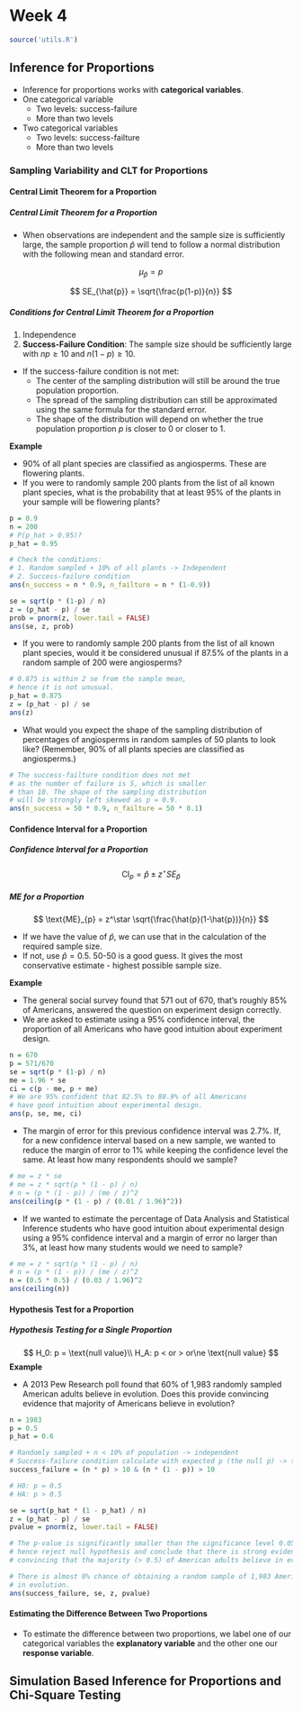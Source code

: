 # Week 4 {-}

```r
source('utils.R')
```

## Inference for Proportions {-}

- Inference for proportions works with **categorical variables**.
- One categorical variable
  - Two levels: success-failure
  - More than two levels
- Two categorical variables
  - Two levels: success-failture
  - More than two levels
    
### Sampling Variability and CLT for Proportions {-}

#### Central Limit Theorem for a Proportion {-}

##### Central Limit Theorem for a Proportion {-}

- When observations are independent and the sample size is sufficiently large, the sample proportion $\hat{p}$ will tend to follow a normal distribution with the following mean and standard error.

$$
\mu_{\hat{p}} = p
$$

$$
SE_{\hat{p}} = \sqrt{\frac{p(1-p)}{n}}
$$

##### Conditions for Central Limit Theorem for a Proportion {-}

1. Independence
2. **Success-Failure Condition**: The sample size should be sufficiently large with $np \ge 10$ and $n(1-p) \ge 10$.


- If the success-failure condition is not met:
  - The center of the sampling distribution will still be around the true population proportion.
  - The spread of the sampling distribution can still be approximated using the same formula for the standard error.
  - The shape of the distribution will depend on whether the true population proportion $p$ is closer to 0 or closer to 1.


**Example**

- 90% of all plant species are classified as angiosperms. These are flowering plants. 
- If you were to randomly sample 200 plants from the list of all known plant species, what is the probability that at least 95% of the plants in your sample will be flowering plants?

```r
p = 0.9
n = 200
# P(p_hat > 0.95)?
p_hat = 0.95
```

```r
# Check the conditions:
# 1. Random sampled + 10% of all plants -> Independent 
# 2. Success-failure condition
ans(n_success = n * 0.9, n_failture = n * (1-0.9))
```

```r
se = sqrt(p * (1-p) / n)
z = (p_hat - p) / se
prob = pnorm(z, lower.tail = FALSE)
ans(se, z, prob)
```

- If you were to randomly sample 200 plants from the list of all known plant species, would it be considered unusual if 87.5% of the plants in a random sample of 200 were angiosperms?

```r
# 0.875 is within 2 se from the sample mean,
# hence it is not unusual.
p_hat = 0.875
z = (p_hat - p) / se
ans(z)
```

* What would you expect the shape of the sampling distribution of percentages of angiosperms in random samples of 50 plants to look like? (Remember, 90% of all plants species are classified as angiosperms.)

```r
# The success-failture condition does not met
# as the number of failure is 5, which is smaller
# than 10. The shape of the sampling distribution
# will be strongly left skewed as p = 0.9.
ans(n_success = 50 * 0.9, n_failture = 50 * 0.1)
```

#### Confidence Interval for a Proportion {-}

##### Confidence Interval for a Proportion {-}

$$
\text{CI}_{p} = \hat{p} \pm z^\star SE_{\hat{p}}
$$

##### ME for a Proportion {-}

$$
\text{ME}_{p} = z^\star \sqrt{\frac{\hat{p}(1-\hat{p})}{n}}
$$

- If we have the value of $\hat{p}$, we can use that in the calculation of the required sample size.
- If not, use $\hat{p} = 0.5$. 50-50 is a good guess. It
gives the most conservative estimate - highest possible sample size.

**Example**

- The general social survey found that 571 out of 670, that's roughly 85% of Americans, answered the question on experiment design correctly. 
- We are asked to estimate using a 95% confidence interval, the proportion of all Americans who have good intuition about experiment design.

```r
n = 670
p = 571/670
se = sqrt(p * (1-p) / n)
me = 1.96 * se
ci = c(p - me, p + me)
# We are 95% confident that 82.5% to 88.9% of all Americans
# have good intuition about experimental design.
ans(p, se, me, ci)
```

- The margin of error for this previous confidence interval was 2.7%. If, for a new confidence interval based on a new sample, we wanted to reduce the margin of error to 1% while keeping the confidence level the same. At least how many respondents should we sample? 

```r
# me = z * se
# me = z * sqrt(p * (1 - p) / n)
# n = (p * (1 - p)) / (me / z)^2
ans(ceiling(p * (1 - p) / (0.01 / 1.96)^2))
```

- If we wanted to estimate the percentage of Data Analysis and Statistical Inference students who have good intuition about experimental design using a 95% confidence interval and a margin of error no larger than 3%, at least how many students would we need to sample?

```r
# me = z * sqrt(p * (1 - p) / n)
# n = (p * (1 - p)) / (me / z)^2
n = (0.5 * 0.5) / (0.03 / 1.96)^2
ans(ceiling(n))
```

#### Hypothesis Test for a Proportion {-}

##### Hypothesis Testing for a Single Proportion {-}

$$
H_0: p = \text{null value}\\
H_A: p < or > or\ne \text{null value}
$$
**Example**

- A 2013 Pew Research poll found that 60% of 1,983 randomly sampled American adults believe in evolution. Does this provide convincing evidence that majority of Americans believe in evolution?

```r
n = 1983
p = 0.5
p_hat = 0.6

# Randomly sampled + n < 10% of population -> independent
# Success-failure condition calculate with expected p (the null p) -> true
success_failure = (n * p) > 10 & (n * (1 - p)) > 10

# H0: p = 0.5
# HA: p > 0.5

se = sqrt(p_hat * (1 - p_hat) / n)
z = (p_hat - p) / se
pvalue = pnorm(z, lower.tail = FALSE)

# The p-value is significantly smaller than the significance level 0.05,
# hence reject null hypothesis and conclude that there is strong evidence
# convincing that the majority (> 0.5) of American adults believe in evolution.

# There is almost 0% chance of obtaining a random sample of 1,983 Americans where 60% or more believe in evolution, if in fact 50% of Americans believe 
# in evolution.
ans(success_failure, se, z, pvalue)
```

#### Estimating the Difference Between Two Proportions {-}

- To estimate the difference between two proportions, we label one of our categorical variables the **explanatory variable** and the other one our **response variable**.

## Simulation Based Inference for Proportions and Chi-Square Testing {-}
